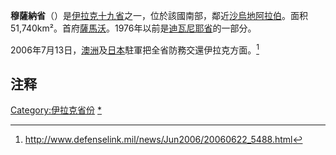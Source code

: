 {{Infobox settlement
|official_name          = 穆薩納省
|native_name            = {{lang|ar|محافظة المثنى}}
|other_name             = Al Muthanna Province
|image_map              = Al-Muthanna in Iraq.svg
|mapsize                = 200px
|settlement_type        = 省
|leader_title           = 省長
|leader_name            = [[Faleh_al-Ziyadi|Faleh al-Ziyadi]]
|subdivision_type       = 國家
|subdivision_name       = {{flag|Iraq}}
|subdivision_type1      = 首府
|subdivision_name1      = [[薩馬沃|薩馬沃]]
|coordinates            = {{coord|30|12|N|45|21|E|type:adm1st|display=inline,title}}
|population_as_of       = 2015
|population_total       = 770,500 <ref>{{Cite web |url=http://www.citypopulation.de/Iraq.html#Stadt_alpha |title=Citypopulation.de |accessdate=2020-02-17 |archive-date=2017-08-22 |archive-url=https://web.archive.org/web/20170822145536/http://www.citypopulation.de/Iraq.html#Stadt_alpha |dead-url=no }}</ref>
|area_total_km2         = 51740
|density_km2            =
| blank_name_sec2       = [[人類發展指數|人類發展指數]]（2017年）
| blank_info_sec2       = 0.628<ref name="GlobalDataLab">{{Cite web|url=https://hdi.globaldatalab.org/areadata/shdi/|title=Sub-national HDI - Area Database - Global Data Lab|website=hdi.globaldatalab.org|language=en|access-date=2018-09-13|archive-date=2018-09-23|archive-url=https://web.archive.org/web/20180923120638/https://hdi.globaldatalab.org/areadata/shdi/|dead-url=no}}</ref><br/>{{color|#fc0|中}} 
}}
'''穆薩納省'''（{{lang-ar|المثنى}}）是[[伊拉克|伊拉克]][[伊拉克行政區劃|十九省]]之一，位於該國南部，鄰近[[沙烏地阿拉伯|沙烏地阿拉伯]]。面积51,740km²。首府[[薩馬沃|薩馬沃]]。1976年以前是[[迪瓦尼耶省|迪瓦尼耶省]]的一部分。

2006年7月13日，[[澳洲|澳洲]]及[[日本|日本]]駐軍把全省防務交還伊拉克方面。<ref>http://www.defenselink.mil/news/Jun2006/20060622_5488.html</ref>

== 注释 ==
{{Reflist|2}}

{{Iraq}}

[[Category:伊拉克省份|Category:伊拉克省份]]
[[Category:穆萨纳省|*]]